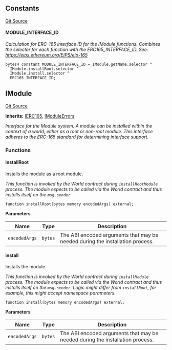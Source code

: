 [//]: # "This file is autogenerated, do not change manually"

## Constants

[Git Source](https://github.com/latticexyz/mud/blob/main/packages/world/src/IModule.sol)

#### MODULE_INTERFACE_ID

_Calculation for ERC-165 interface ID for the IModule functions.
Combines the selector for each function with the ERC165_INTERFACE_ID.
See: https://eips.ethereum.org/EIPS/eip-165_

```solidity
bytes4 constant MODULE_INTERFACE_ID = IModule.getName.selector ^
  IModule.installRoot.selector ^
  IModule.install.selector ^
  ERC165_INTERFACE_ID;
```

## IModule

[Git Source](https://github.com/latticexyz/mud/blob/main/packages/world/src/IModule.sol)

**Inherits:**
[IERC165](/world/reference/internal/erc165-external#ierc165), [IModuleErrors](/src/IModuleErrors.sol/interface.IModuleErrors.md)

_Interface for the Module system.
A module can be installed within the context of a world, either as a root or non-root module.
This interface adheres to the ERC-165 standard for determining interface support._

### Functions

#### installRoot

Installs the module as a root module.

_This function is invoked by the World contract during `installRootModule` process.
The module expects to be called via the World contract and thus installs itself on the `msg.sender`._

```solidity
function installRoot(bytes memory encodedArgs) external;
```

**Parameters**

| Name          | Type    | Description                                                                   |
| ------------- | ------- | ----------------------------------------------------------------------------- |
| `encodedArgs` | `bytes` | The ABI encoded arguments that may be needed during the installation process. |

#### install

Installs the module.

_This function is invoked by the World contract during `installModule` process.
The module expects to be called via the World contract and thus installs itself on the `msg.sender`.
Logic might differ from `installRoot`, for example, this might accept namespace parameters._

```solidity
function install(bytes memory encodedArgs) external;
```

**Parameters**

| Name          | Type    | Description                                                                   |
| ------------- | ------- | ----------------------------------------------------------------------------- |
| `encodedArgs` | `bytes` | The ABI encoded arguments that may be needed during the installation process. |

